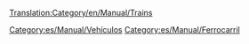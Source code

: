 [[Translation:Category/en/Manual/Trains]]

{{en/Bilingual box| es
| Esto es un listado de trenes, lea el [[es/Manual/Trenes|artículo principal]] para una explicación del concepto trenes. Los artículos relativos a los trenes, redes de ferrocarril y control sobre los trenes aparecen listados aquí.
| This is a list of Trains. Read the main article for an explanation of the concept of Trains. Articles relating to Trains, Train Networks and train management are listed here.}}


[[Category:es/Manual/Vehículos]]
[[Category:es/Manual/Ferrocarril]]